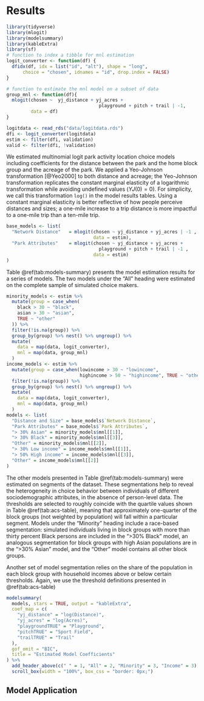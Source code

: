# Results

```r
library(tidyverse)
library(mlogit)
library(modelsummary)
library(kableExtra)
library(sf)
# function to index a tibble for mnl estimation
logit_converter <- function(df) {
  dfidx(df, idx = list("id", "alt"), shape = "long",  
      choice = "chosen", idnames = "id", drop.index = FALSE)
}

# function to estimate the mnl model on a subset of data
group_mnl <- function(df){
  mlogit(chosen ~  yj_distance + yj_acres + 
                                  playground + pitch + trail | -1,
         data = df)
}
```


```r
logitdata <- read_rds("data/logitdata.rds")
dfi <- logit_converter(logitdata)
estim <- filter(dfi, validation)
valid <- filter(dfi, !validation)
```

We estimated multinomial logit park activity location choice models including
coefficients for the distance between the park and the home block group and the
acreage of the park. We applied a Yeo-Johnson transformation [@Yeo2000] to both
distance and acreage; the Yeo-Johnson transformation replicates the constant
marginal elasticity of a logarithmic transformation while avoiding undefined
values ($YJ(0) = 0$). For simplicity, we call this transformation `log()` in the
model results tables. Using a constant marginal elasticity is better reflective
of how people perceive distances and sizes; a one-mile increase to a trip
distance is more impactful to a one-mile trip than a ten-mile trip.

```r
base_models <- list(
  "Network Distance"   = mlogit(chosen ~ yj_distance + yj_acres | -1 , 
                                data = estim),
  "Park Attributes"    = mlogit(chosen ~ yj_distance + yj_acres + 
                                  playground + pitch + trail | -1 , 
                                data = estim)
)
```

Table \@ref(tab:models-summary) presents the model estimation results for a
series of models. The two models under the "All" heading were estimated on
the complete sample of simulated choice makers. 

```r
minority_models <- estim %>%
  mutate(group = case_when(
    black > 30 ~ "black",
    asian > 30 ~ "asian",
    TRUE ~ "other"
  )) %>%
  filter(!is.na(group)) %>%
  group_by(group) %>% nest() %>% ungroup() %>%
  mutate(
    data = map(data, logit_converter),
    mnl = map(data, group_mnl)
  ) 
income_models <- estim %>%
  mutate(group = case_when(lowincome > 30 ~ "lowincome", 
                           highincome > 50 ~ "highincome", TRUE ~ "other")) %>%
  filter(!is.na(group)) %>%
  group_by(group) %>% nest() %>% ungroup() %>%
  mutate(
    data = map(data, logit_converter),
    mnl = map(data, group_mnl)
  )
models <- list(
  "Distance and Size" = base_models$`Network Distance`,
  "Park Attributes" = base_models$`Park Attributes`,
  "> 30% Asian" = minority_models$mnl[[1]],
  "> 30% Black" = minority_models$mnl[[3]],
  "Other" = minority_models$mnl[[2]],
  "> 30% Low income" = income_models$mnl[[1]],
  "> 50% High income" = income_models$mnl[[3]],
  "Other" = income_models$mnl[[2]]
)
```

The other models presented in Table \@ref(tab:models-summary) were estimated on 
segments of the dataset. These segmentations help to reveal the heterogeneity in
choice behavior between individuals of different sociodemographic attributes, in
the absence of person-level data. The thresholds are selected to roughly
coincide with the quartile values shown in Table \@ref(tab:acs-table), meaning
that approximately one-quarter of the block groups (not weighted by population)
will fall within a particular segment. Models under the "Minority" heading
include a race-based segmentation: simulated individuals living in block groups
with more than thirty percent Black persons are included in the ">30% Black"
model, an analogous segmentation for block groups with high Asian populations
are in the ">30% Asian" model, and the "Other" model contains all other block
groups.

Another set of model segmentation relies on the share of the population in each
block group with household incomes above or below certain thresholds. Again,
we use the threshold definitions presented in \@ref(tab:acs-table)

```r
modelsummary(
  models, stars = TRUE, output = "kableExtra",
  coef_map = c(
    "yj_distance" = "log(Distance)",
    "yj_acres" = "log(Acres)",
    "playgroundTRUE" = "Playground",
    "pitchTRUE" = "Sport Field",
    "trailTRUE" = "Trail"
  ),
  gof_omit = "BIC",
  title = "Estimated Model Coefficients"
) %>%
  add_header_above(c(" " = 1, "All" = 2, "Minority" = 3, "Income" = 3)) %>%
  scroll_box(width = "100%", box_css = "border: 0px;")
```




## Model Application

